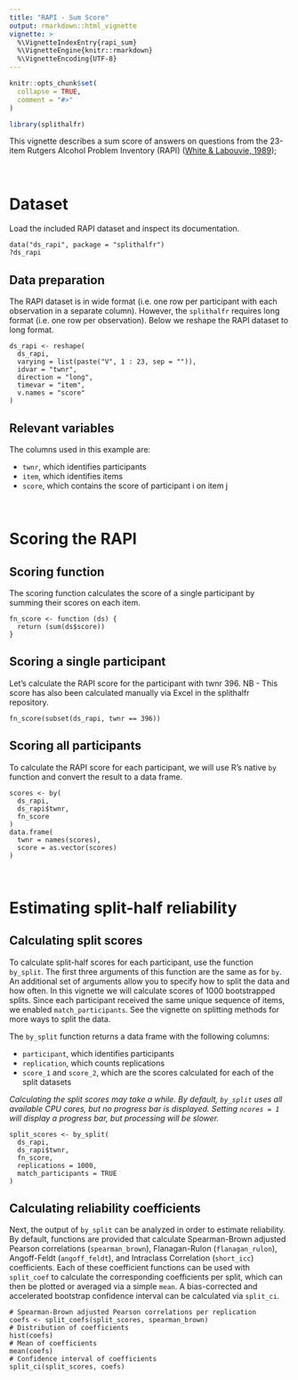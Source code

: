 ```yaml
---
title: "RAPI - Sum Score"
output: rmarkdown::html_vignette
vignette: >
  %\VignetteIndexEntry{rapi_sum}
  %\VignetteEngine{knitr::rmarkdown}
  %\VignetteEncoding{UTF-8}
---
```


```r
knitr::opts_chunk$set(
  collapse = TRUE,
  comment = "#>"
)
```

```r
library(splithalfr)
```
This vignette describes a sum score of answers on questions from the 23-item Rutgers Alcohol Problem Inventory (RAPI)
([White & Labouvie, 1989](https://doi.org/10.15288/jsa.1989.50.30));

<br />

# Dataset
Load the included RAPI dataset and inspect its documentation.
```
data("ds_rapi", package = "splithalfr")
?ds_rapi
```

## Data preparation
The RAPI dataset is in wide format (i.e. one row per participant with each observation in a separate column). However, the `splithalfr` requires long format (i.e. one row per observation). Below we reshape the RAPI dataset to long format. 
```
ds_rapi <- reshape(
  ds_rapi,
  varying = list(paste("V", 1 : 23, sep = "")),
  idvar = "twnr",
  direction = "long",
  timevar = "item",
  v.names = "score"
)
```

## Relevant variables
The columns used in this example are:

* `twnr`, which identifies participants
* `item`, which identifies items
* `score`, which contains the score of participant i on item j

<br />

# Scoring the RAPI

## Scoring function
The scoring function calculates the score of a single participant by summing their scores on each item.
```
fn_score <- function (ds) {
  return (sum(ds$score))
}
```

## Scoring a single participant
Let's calculate the RAPI score for the participant with twnr 396. NB - This score has also been calculated manually via Excel in the splithalfr repository.
```
fn_score(subset(ds_rapi, twnr == 396))
```

## Scoring all participants
To calculate the RAPI score for each participant, we will use R's native `by` function and convert the result to a data frame.
```
scores <- by(
  ds_rapi,
  ds_rapi$twnr,
  fn_score
)
data.frame(
  twnr = names(scores),
  score = as.vector(scores)
)
```

<br />

# Estimating split-half reliability

## Calculating split scores
To calculate split-half scores for each participant, use the function `by_split`. The first three arguments of this function are the same as for `by`. An additional set of arguments allow you to specify how to split the data and how often. In this vignette we will calculate scores of 1000 bootstrapped splits. Since each participant received the same unique sequence of items, we enabled `match_participants`. See the vignette on splitting methods for more ways to split the data.

The `by_split` function returns a data frame with the following columns:

* `participant`, which identifies participants
* `replication`, which counts replications
* `score_1` and `score_2`, which are the scores calculated for each of the split datasets

*Calculating the split scores may take a while. By default, `by_split` uses all available CPU cores, but no progress bar is displayed. Setting `ncores = 1` will display a progress bar, but processing will be slower.*

```
split_scores <- by_split(
  ds_rapi,
  ds_rapi$twnr,
  fn_score,
  replications = 1000,
  match_participants = TRUE
)
```

## Calculating reliability coefficients
Next, the output of `by_split` can be analyzed in order to estimate reliability. By default, functions are provided that calculate Spearman-Brown adjusted Pearson correlations (`spearman_brown`), Flanagan-Rulon (`flanagan_rulon`), Angoff-Feldt (`angoff_feldt`), and Intraclass Correlation (`short_icc`) coefficients. Each of these coefficient functions can be used with `split_coef` to calculate the corresponding coefficients per split, which can then be plotted or averaged via a simple `mean`. A bias-corrected and accelerated bootstrap confidence interval can be calculated via `split_ci`.

```
# Spearman-Brown adjusted Pearson correlations per replication
coefs <- split_coefs(split_scores, spearman_brown)
# Distribution of coefficients
hist(coefs)
# Mean of coefficients
mean(coefs)
# Confidence interval of coefficients
split_ci(split_scores, coefs)
```
